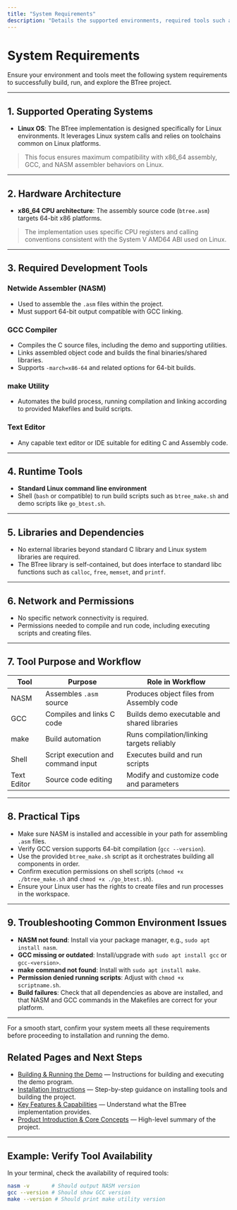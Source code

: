 ```yaml
---
title: "System Requirements"
description: "Details the supported environments, required tools such as Linux, NASM, GCC, make, and a text editor. Explains why each tool is needed and how it fits into the typical user’s workflow."
---
```


# System Requirements

Ensure your environment and tools meet the following system requirements to successfully build, run, and explore the BTree project.

---

## 1. Supported Operating Systems

- **Linux OS**: The BTree implementation is designed specifically for Linux environments. It leverages Linux system calls and relies on toolchains common on Linux platforms.

> This focus ensures maximum compatibility with x86_64 assembly, GCC, and NASM assembler behaviors on Linux.

---

## 2. Hardware Architecture

- **x86_64 CPU architecture**: The assembly source code (`btree.asm`) targets 64-bit x86 platforms.

> The implementation uses specific CPU registers and calling conventions consistent with the System V AMD64 ABI used on Linux.

---

## 3. Required Development Tools

### Netwide Assembler (NASM)
- Used to assemble the `.asm` files within the project.
- Must support 64-bit output compatible with GCC linking.

### GCC Compiler
- Compiles the C source files, including the demo and supporting utilities.
- Links assembled object code and builds the final binaries/shared libraries.
- Supports `-march=x86-64` and related options for 64-bit builds.

### make Utility
- Automates the build process, running compilation and linking according to provided Makefiles and build scripts.

### Text Editor
- Any capable text editor or IDE suitable for editing C and Assembly code.

---

## 4. Runtime Tools

- **Standard Linux command line environment**
- Shell (`bash` or compatible) to run build scripts such as `btree_make.sh` and demo scripts like `go_btest.sh`.

---

## 5. Libraries and Dependencies

- No external libraries beyond standard C library and Linux system libraries are required.
- The BTree library is self-contained, but does interface to standard libc functions such as `calloc`, `free`, `memset`, and `printf`.

---

## 6. Network and Permissions

- No specific network connectivity is required.
- Permissions needed to compile and run code, including executing scripts and creating files.

---

## 7. Tool Purpose and Workflow

| Tool             | Purpose                              | Role in Workflow                                     |
|------------------|------------------------------------|-----------------------------------------------------|
| NASM             | Assembles `.asm` source             | Produces object files from Assembly code            |
| GCC              | Compiles and links C code           | Builds demo executable and shared libraries          |
| make             | Build automation                    | Runs compilation/linking targets reliably            |
| Shell            | Script execution and command input | Executes build and run scripts                        |
| Text Editor      | Source code editing                 | Modify and customize code and parameters              |

---

## 8. Practical Tips

- Make sure NASM is installed and accessible in your path for assembling `.asm` files.
- Verify GCC version supports 64-bit compilation (`gcc --version`).
- Use the provided `btree_make.sh` script as it orchestrates building all components in order.
- Confirm execution permissions on shell scripts (`chmod +x ./btree_make.sh` and `chmod +x ./go_btest.sh`).
- Ensure your Linux user has the rights to create files and run processes in the workspace.

---

## 9. Troubleshooting Common Environment Issues

- **NASM not found**: Install via your package manager, e.g., `sudo apt install nasm`.
- **GCC missing or outdated**: Install/upgrade with `sudo apt install gcc` or `gcc-<version>`.
- **make command not found**: Install with `sudo apt install make`.
- **Permission denied running scripts**: Adjust with `chmod +x scriptname.sh`.
- **Build failures**: Check that all dependencies as above are installed, and that NASM and GCC commands in the Makefiles are correct for your platform.

---

For a smooth start, confirm your system meets all these requirements before proceeding to installation and running the demo.


## Related Pages and Next Steps

- [Building & Running the Demo](https://your-docs-domain/overview/architecture-quickstart/quickstart-demo) — Instructions for building and executing the demo program.
- [Installation Instructions](https://your-docs-domain/getting-started/requirements-installation/installation-instructions) — Step-by-step guidance on installing tools and building the project.
- [Key Features & Capabilities](https://your-docs-domain/overview/intro-value/core-features) — Understand what the BTree implementation provides.
- [Product Introduction & Core Concepts](https://your-docs-domain/overview/intro-value/product-summary) — High-level summary of the project.

---

## Example: Verify Tool Availability

In your terminal, check the availability of required tools:

```bash
nasm -v       # Should output NASM version
gcc --version # Should show GCC version
make --version # Should print make utility version
```